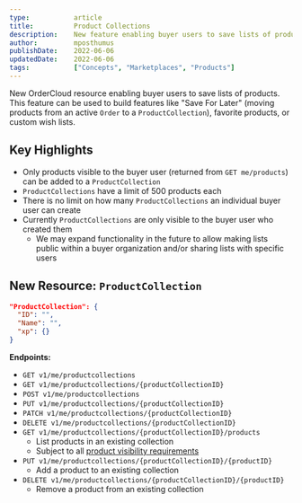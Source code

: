 ```yaml
---
type:           article
title:          Product Collections
description:    New feature enabling buyer users to save lists of products.
author:         mposthumus
publishDate:    2022-06-06
updatedDate:    2022-06-06   
tags:           ["Concepts", "Marketplaces", "Products"]
---
```


New OrderCloud resource enabling buyer users to save lists of products. This feature can be used to build features like "Save For Later" (moving products from an active `Order` to a `ProductCollection`), favorite products, or custom wish lists.

## Key Highlights
- Only products visible to the buyer user (returned from `GET me/products`) can be added to a `ProductCollection`
- `ProductCollections` have a limit of 500 products each
- There is no limit on how many `ProductCollections` an individual buyer user can create
- Currently `ProductCollections` are only visible to the buyer user who created them
   - We may expand functionality in the future to allow making lists public within a buyer organization and/or sharing lists with specific users

## New Resource: `ProductCollection`

```json
"ProductCollection": {
  "ID": "",
  "Name": "",
  "xp": {}
}
```

**Endpoints:**
- `GET v1/me/productcollections`
- `GET v1/me/productcollections/{productCollectionID}`
- `POST v1/me/productcollections`
- `PUT v1/me/productcollections/{productCollectionID}`
- `PATCH v1/me/productcollections/{productCollectionID}`
- `DELETE v1/me/productcollections/{productCollectionID}`
- `GET v1/me/productcollections/{productCollectionID}/products`
   - List products in an existing collection
   - Subject to all [product visibility requirements](/knowledge-base/product-visibility) 
- `PUT v1/me/productcollections/{productCollectionID}/{productID}`
   - Add a product to an existing collection
- `DELETE v1/me/productcollections/{productCollectionID}/{productID}`
   - Remove a product from an existing collection
